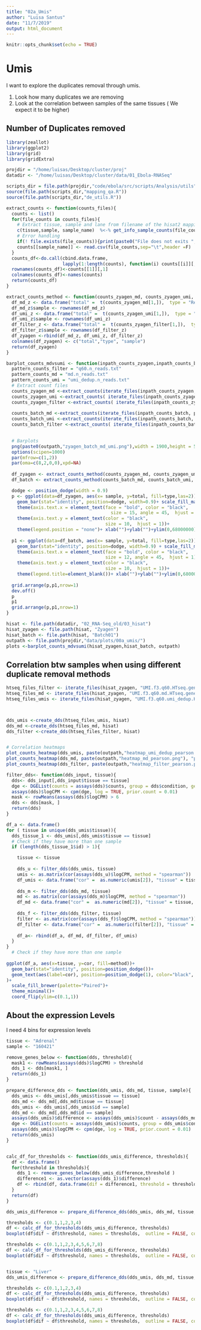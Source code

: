 ```yaml
---
title: "02a_Umis"
author: "Luisa Santus"
date: "11/7/2019"
output: html_document
---
```


```r
knitr::opts_chunk$set(echo = TRUE)
```

# Umis

I want to explore the duplicates removal through umis.

1. Look how many duplicates we are removing
2. Look at the correlation between samples of the same tissues ( We expect it to be higher)


## Number of Duplicates removed
```r
library(zeallot)
library(ggplot2)
library(grid)
library(gridExtra)

projdir = "/home/luisas/Desktop/cluster/proj"
datadir <- "/home/luisas/Desktop/cluster/data/01_Ebola-RNASeq"

scripts_dir = file.path(projdir,"code/ebola/src/scripts/Analysis/utils")
source(file.path(scripts_dir,"mapping_qa.R"))
source(file.path(scripts_dir,"de_utils.R"))

extract_counts <- function(counts_files){
  counts <- list()
  for(file_counts in counts_files){
    # Extract tissue, sample and lane from filename of the hisat2 mapping reports
    c(tissue,sample, sample_name)  %<-% get_info_sample_counts(file_counts)
    # Error handling 
    if(! file.exists(file_counts)){print(paste0("File does not exits ",file_counts))}
    counts[[sample_name]] <- read.csv(file_counts,sep="\t",header =F) 
  }
  counts_df<-do.call(cbind.data.frame,
                     lapply(1:length(counts), function(i) counts[[i]][,2]))
  rownames(counts_df)<-counts[[1]][,1]
  colnames(counts_df)<-names(counts)
  return(counts_df)
}

extract_counts_method <- function(counts_zyagen_md, counts_zyagen_umi, counts_zyagen_filter){
  df_md_z <- data.frame("total" =  t(counts_zyagen_md[1,]),  type = "Remove Duplicates")
  df_md_z$sample <- rownames(df_md_z)
  df_umi_z <- data.frame("total" =  t(counts_zyagen_umi[1,]),  type = "Dedup Umis")
  df_umi_z$sample <- rownames(df_umi_z)
  df_filter_z <- data.frame("total" =  t(counts_zyagen_filter[1,]),  type = "After filtering")
  df_filter_z$sample <- rownames(df_filter_z)
  df_zyagen <-rbind(df_md_z, df_umi_z, df_filter_z)
  colnames(df_zyagen) <- c("total","type", "sample")
  return(df_zyagen)
}

barplot_counts_mdvsumi <- function(inpath_counts_zyagen,inpath_counts_batch, outpath){
  pattern_counts_filter = "q60.n_reads.txt"
  pattern_counts_md = "md.n_reads.txt"
  pattern_counts_umi = "umi_dedup.n_reads.txt"
  # Extract count files
  counts_zyagen_md <-extract_counts(iterate_files(inpath_counts_zyagen, pattern_counts_md))
  counts_zyagen_umi <-extract_counts( iterate_files(inpath_counts_zyagen, pattern_counts_umi))
  counts_zyagen_filter <-extract_counts( iterate_files(inpath_counts_zyagen, pattern_counts_filter))
  
  counts_batch_md <-extract_counts(iterate_files(inpath_counts_batch, pattern_counts_md))
  counts_batch_umi <-extract_counts(iterate_files(inpath_counts_batch, pattern_counts_umi))
  counts_batch_filter <-extract_counts( iterate_files(inpath_counts_batch, pattern_counts_filter))
  

  # Barplots 
  png(paste0(outpath,"zyagen_batch_md_umi.png"),width = 1900,height = 500)
  options(scipen=1000)
  par(mfrow=c(1,2))
  par(oma=c(8,2,0,0),xpd=NA)
  
  df_zyagen <- extract_counts_method(counts_zyagen_md, counts_zyagen_umi, counts_zyagen_filter)
  df_batch <- extract_counts_method(counts_batch_md, counts_batch_umi, counts_batch_filter)

  dodge <- position_dodge(width = 0.9)
  p <- ggplot(data=df_zyagen, aes(x= sample, y=total, fill=type,las=2)) +
    geom_bar(stat="identity", position=dodge, width=0.9)+ scale_fill_manual(values=c( "grey","#56B4E9","#E69F00"))+
    theme(axis.text.x = element_text(face = "bold", color = "black", 
                                       size = 15, angle = 45,  hjust = 1))+
    theme(axis.text.y = element_text(color = "black", 
                                     size = 10,  hjust = 1))+
    theme(legend.position = "none")+ xlab("")+ylab("")+ylim(0,68000000)
  
  p1 <- ggplot(data=df_batch, aes(x= sample, y=total, fill=type,las=2)) +
    geom_bar(stat="identity", position=dodge, width=0.9) + scale_fill_manual(values=c( "grey", "#56B4E9","#E69F00"))+
    theme(axis.text.x = element_text(face = "bold", color = "black", 
                                     size = 12, angle = 45,  hjust = 1))+
    theme(axis.text.y = element_text(color = "black", 
                                     size = 10,  hjust = 1))+
    theme(legend.title=element_blank())+ xlab("")+ylab("")+ylim(0,68000000)
  
  grid.arrange(p,p1,nrow=1)
  dev.off()
  p
  p1
  grid.arrange(p,p1,nrow=1)
}

```


```r
hisat <- file.path(datadir, "02_RNA-Seq_old/03_hisat")
hisat_zyagen <- file.path(hisat, "Zyagen")
hisat_batch <- file.path(hisat, "Batch01")
outpath <- file.path(projdir,"data/plots/00a_umis/")
plots <-barplot_counts_mdvsumi(hisat_zyagen,hisat_batch, outpath)
```


## Correlation btw samples when using different duplicate removal methods

```r
htseq_files_filter <- iterate_files(hisat_zyagen, "UMI.f3.q60.HTseq.gene_counts.tab")
htseq_files_md <- iterate_files(hisat_zyagen, "UMI.f3.q60.md.HTseq.gene_counts.tab")
htseq_files_umis <- iterate_files(hisat_zyagen, "UMI.f3.q60.umi_dedup.HTseq.gene_counts.tab")



dds_umis <-create_dds(htseq_files_umis, hisat)
dds_md <-create_dds(htseq_files_md, hisat)
dds_filter <-create_dds(htseq_files_filter, hisat)


# Correlation heatmaps
plot_counts_heatmap(dds_umis, paste(outpath,"heatmap_umi_dedup_pearson.png"), "pearson")
plot_counts_heatmap(dds_md, paste(outpath,"heatmap_md_pearson.png"), "pearson")
plot_counts_heatmap(dds_filter, paste(outpath,"heatmap_filter_pearson.png"), "pearson")

filter_dds<- function(dds_input, tissue){
  dds<- dds_input[,dds_input$tissue == tissue]
  dge <- DGEList(counts = assays(dds)$counts, group = dds$condition, genes = rownames(dds), samples = colData(dds))
  assays(dds)$logCPM <- cpm(dge, log = TRUE, prior.count = 0.01)
  mask <- rowMeans(assays(dds)$logCPM) > 6
  dds <- dds[mask, ]
  return(dds)
}
```



```r

df_a <- data.frame()
for ( tissue in unique(dds_umis$tissue)){
  dds_tissue_1 <- dds_umis[,dds_umis$tissue == tissue]
  # Check if they have more than one sample
  if (length(dds_tissue_1$id) > 1){

    tissue <- tissue
 
    dds_u <- filter_dds(dds_umis, tissue)
    umis <- as.matrix(cor(assays(dds_u)$logCPM, method = "spearman"))
    df_umis <- data.frame("cor" =  as.numeric(umis[2]), "tissue" = tissue, "method" = "umi") 
    
    dds_m <- filter_dds(dds_md, tissue)
    md <- as.matrix(cor(assays(dds_m)$logCPM, method = "spearman"))
    df_md <- data.frame("cor" =  as.numeric(md[2]), "tissue" = tissue, "method" = "md") 
    
    dds_f <- filter_dds(dds_filter, tissue)
    filter <- as.matrix(cor(assays(dds_f)$logCPM, method = "spearman"))
    df_filter <- data.frame("cor" =  as.numeric(filter[2]), "tissue" = tissue, "method" = "filter")
    
    df_a<- rbind(df_a, df_md, df_filter, df_umis)
  }
}
  # Check if they have more than one sample
  
ggplot(df_a, aes(x=tissue, y=cor, fill=method))+
  geom_bar(stat="identity", position=position_dodge())+
  geom_text(aes(label=cor), position=position_dodge(1), color="black", size=3.5,  hjust=1.5
)+
  scale_fill_brewer(palette="Paired")+
  theme_minimal()+ 
  coord_flip(ylim=c(0.1,1))

```


## About the expression Levels 

I need 4 bins for expression levels 

```r
tissue <- "Adrenal"
sample <- "160421"

remove_genes_below <- function(dds, threshold){
  mask1 <- rowMeans(assays(dds)$logCPM) > threshold
  dds_1 <- dds[mask1, ]
  return(dds_1)
}

prepare_difference_dds <- function(dds_umis, dds_md, tissue, sample){
  dds_umis <- dds_umis[,dds_umis$tissue == tissue]
  dds_md <- dds_md[,dds_md$tissue == tissue]
  dds_umis <- dds_umis[,dds_umis$id == sample]
  dds_md <- dds_md[,dds_md$id == sample]
  assays(dds_umis)$difference <- assays(dds_umis)$count - assays(dds_md)$count
  dge <- DGEList(counts = assays(dds_umis)$counts, group = dds_umis$condition, genes = rownames(dds_umis), samples = colData(dds_umis))
  assays(dds_umis)$logCPM <- cpm(dge, log = TRUE, prior.count = 0.01)
  return(dds_umis)
}


calc_df_for_thresholds <- function(dds_umis_difference, thresholds){
  df <- data.frame()
  for(threshold in thresholds){
    dds_1 <- remove_genes_below(dds_umis_difference,threshold )
    difference1 <- as.vector(assays(dds_1)$difference)
    df <- rbind(df, data.frame(dif = difference1, threshold = threshold, tissue = tissue))
  }
  return(df)
}

dds_umis_difference <- prepare_difference_dds(dds_umis, dds_md, tissue, sample)

thresholds <- c(0.1,1,2,3,4)
df <- calc_df_for_thresholds(dds_umis_difference, thresholds)
boxplot(df$dif ~ df$threshold, names = thresholds,  outline = FALSE, col = "lightblue", main = tissue)

thresholds <- c(0.1,1,2,3,4,5,6,7,8)
df <- calc_df_for_thresholds(dds_umis_difference, thresholds)
boxplot(df$dif ~ df$threshold, names = thresholds,  outline = FALSE, col = "lightblue", main = tissue)


tissue <- "Liver"
dds_umis_difference <- prepare_difference_dds(dds_umis, dds_md, tissue, sample)

thresholds <- c(0.1,1,2,3,4)
df <- calc_df_for_thresholds(dds_umis_difference, thresholds)
boxplot(df$dif ~ df$threshold, names = thresholds,  outline = FALSE, col = "forestgreen", main = tissue)

thresholds <- c(0.1,1,2,3,4,5,6,7,8)
df <- calc_df_for_thresholds(dds_umis_difference, thresholds)
boxplot(df$dif ~ df$threshold, names = thresholds,  outline = FALSE, col = "forestgreen", main = tissue)


```
